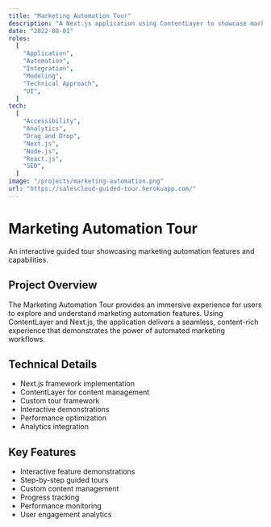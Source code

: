 ```yaml
---
title: "Marketing Automation Tour"
description: "A Next.js application using ContentLayer to showcase marketing automation features, with a focus on integration and user experience."
date: "2022-08-01"
roles:
  [
    "Application",
    "Automation",
    "Integration",
    "Modeling",
    "Technical Approach",
    "UI",
  ]
tech:
  [
    "Accessibility",
    "Analytics",
    "Drag and Drop",
    "Next.js",
    "Node.js",
    "React.js",
    "SEO",
  ]
image: "/projects/marketing-automation.png"
url: "https://salescloud-guided-tour.herokuapp.com/"
---
```


# Marketing Automation Tour

An interactive guided tour showcasing marketing automation features and capabilities.

## Project Overview

The Marketing Automation Tour provides an immersive experience for users to explore and understand marketing automation features. Using ContentLayer and Next.js, the application delivers a seamless, content-rich experience that demonstrates the power of automated marketing workflows.

## Technical Details

- Next.js framework implementation
- ContentLayer for content management
- Custom tour framework
- Interactive demonstrations
- Performance optimization
- Analytics integration

## Key Features

- Interactive feature demonstrations
- Step-by-step guided tours
- Custom content management
- Progress tracking
- Performance monitoring
- User engagement analytics
